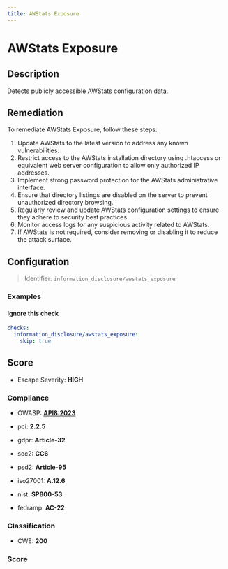 ```yaml
---
title: AWStats Exposure
---
```


# AWStats Exposure

## Description

Detects publicly accessible AWStats configuration data.

## Remediation

To remediate AWStats Exposure, follow these steps:

1. Update AWStats to the latest version to address any known vulnerabilities.
2. Restrict access to the AWStats installation directory using .htaccess or equivalent web server configuration to allow only authorized IP addresses.
3. Implement strong password protection for the AWStats administrative interface.
4. Ensure that directory listings are disabled on the server to prevent unauthorized directory browsing.
5. Regularly review and update AWStats configuration settings to ensure they adhere to security best practices.
6. Monitor access logs for any suspicious activity related to AWStats.
7. If AWStats is not required, consider removing or disabling it to reduce the attack surface.



## Configuration

> Identifier: `information_disclosure/awstats_exposure`



### Examples



#### Ignore this check

```yaml
checks:
  information_disclosure/awstats_exposure:
    skip: true
```




## Score

- Escape Severity: **<span className="high-severity">HIGH</span>**

### Compliance

- OWASP: **[API8:2023](https://github.com/OWASP/API-Security/blob/master/editions/2023/en/0xa8-security-misconfiguration.md)**

- pci: **2.2.5**
- gdpr: **Article-32**
- soc2: **CC6**
- psd2: **Article-95**
- iso27001: **A.12.6**
- nist: **SP800-53**
- fedramp: **AC-22**

### Classification

- CWE: **200**




### Score




